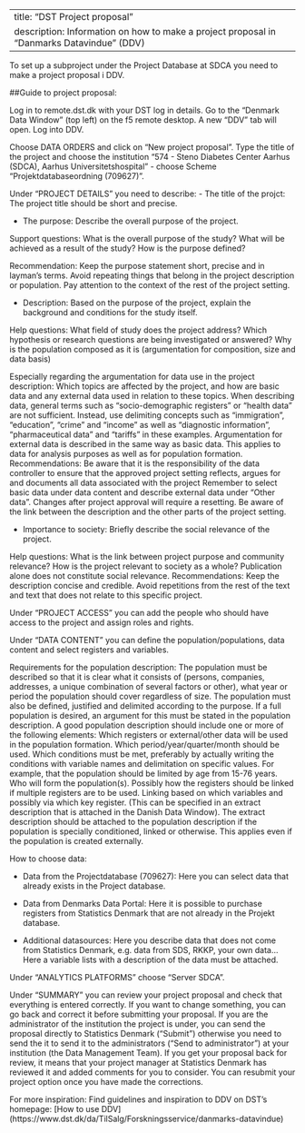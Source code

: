 
---
title: "DST Project proposal"
description: Information on how to make a project proposal in "Danmarks Datavindue" (DDV)
---

To set up a subproject under the Project Database at SDCA you need to make a project proposal i DDV. 

##Guide to project proposal:

Log in to remote.dst.dk with your DST log in details. Go to the “Denmark Data Window” (top left) on the f5 remote desktop. A new “DDV” tab will open. Log into DDV.  

Choose DATA ORDERS and click on "New project proposal". Type the title of the project and choose the institution "574 - Steno Diabetes Center Aarhus (SDCA), Aarhus Universitetshospital" 
- choose Scheme "Projektdatabaseordning (709627)".

Under "PROJECT DETAILS" you need to describe:
- The title of the projct: The project title should be short and precise.

- The purpose: Describe the overall purpose of the project.

Support questions:
What is the overall purpose of the study?
What will be achieved as a result of the study?
How is the purpose defined?

Recommendation:
Keep the purpose statement short, precise and in layman's terms.
Avoid repeating things that belong in the project description or population.
Pay attention to the context of the rest of the project setting.

- Description: Based on the purpose of the project, explain the background and conditions for the study itself.

Help questions:
What field of study does the project address?
Which hypothesis or research questions are being investigated or answered?
Why is the population composed as it is (argumentation for composition, size and data basis)

Especially regarding the argumentation for data use in the project description:
Which topics are affected by the project, and how are basic data and any external data used in relation to these topics.
When describing data, general terms such as “socio-demographic registers” or “health data” are not sufficient. Instead, use delimiting concepts such as “immigration”, “education”, “crime” and “income” as well as “diagnostic information”, “pharmaceutical data” and “tariffs” in these examples.
Argumentation for external data is described in the same way as basic data. This applies to data for analysis purposes as well as for population formation.
Recommendations:
Be aware that it is the responsibility of the data controller to ensure that the approved project setting reflects, argues for and documents all data associated with the project
Remember to select basic data under data content and describe external data under “Other data”. Changes after project approval will require a resetting.
Be aware of the link between the description and the other parts of the project setting.

- Importance to society: Briefly describe the social relevance of the project.

Help questions:
What is the link between project purpose and community relevance?
How is the project relevant to society as a whole?
Publication alone does not constitute social relevance. 
Recommendations:
Keep the description concise and credible.
Avoid repetitions from the rest of the text and text that does not relate to this specific project.

Under "PROJECT ACCESS" you can add the people who should have access to the project and assign roles and rights.

Under "DATA CONTENT" you can define the population/populations, data content and select registers and variables. 

Requirements for the population description:
The population must be described so that it is clear what it consists of (persons, companies, addresses, a unique combination of several factors or other), what year or period the population should cover regardless of size. The population must also be defined, justified and delimited according to the purpose. If a full population is desired, an argument for this must be stated in the population description.
A good population description should include one or more of the following elements:
Which registers or external/other data will be used in the population formation.
Which period/year/quarter/month should be used.
Which conditions must be met, preferably by actually writing the conditions with variable names and delimitation on specific values. For example, that the population should be limited by age from 15-76 years.
Who will form the population(s).
Possibly how the registers should be linked if multiple registers are to be used. Linking based on which variables and possibly via which key register. (This can be specified in an extract description that is attached in the Danish Data Window).
The extract description should be attached to the population description if the population is specially conditioned, linked or otherwise. This applies even if the population is created externally.

How to choose data:

- Data from the Projectdatabase (709627): Here you can select data that already exists in the Project database.

- Data from Denmarks Data Portal: Here it is possible to purchase registers from Statistics Denmark that are not already in the Projekt database.

- Additional datasources: Here you describe data that does not come from Statistics Denmark, e.g. data from SDS, RKKP, your own data...
Here a variable lists with a description of the data must be attached.

Under "ANALYTICS PLATFORMS" choose "Server SDCA".

Under "SUMMARY" you can review your project proposal and check that everything is entered correctly. If you want to change something, you can go back and correct it before submitting your proposal.
If you are the administrator of the institution the project is under, you can send the proposal directly to Statistics Denmark (“Submit”) otherwise you need to send the it to send it to the administrators (“Send to administrator”) at your institution (the Data Management Team). 
If you get your proposal back for review, it means that your project manager at Statistics Denmark has reviewed it and added comments for you to consider. You can resubmit your project option once you have made the corrections.

For more inspiration: Find guidelines and inspiration to DDV on DST's homepage:
[How to use DDV] (https://www.dst.dk/da/TilSalg/Forskningsservice/danmarks-datavindue)

